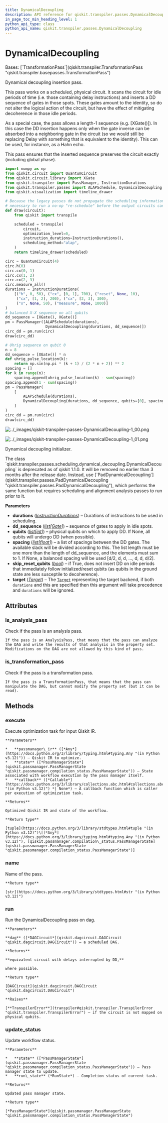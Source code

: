 ```yaml
---
title: DynamicalDecoupling
description: API reference for qiskit.transpiler.passes.DynamicalDecoupling
in_page_toc_min_heading_level: 1
python_api_type: class
python_api_name: qiskit.transpiler.passes.DynamicalDecoupling
---
```


# DynamicalDecoupling

<Class id="qiskit.transpiler.passes.DynamicalDecoupling" isDedicatedPage={true} github="https://github.com/Qiskit/qiskit/tree/stable/1.1/qiskit/transpiler/passes/scheduling/dynamical_decoupling.py#L30-L307" signature="qiskit.transpiler.passes.DynamicalDecoupling(*args, **kwargs)">
  Bases: [`TransformationPass`](qiskit.transpiler.TransformationPass "qiskit.transpiler.basepasses.TransformationPass")

  Dynamical decoupling insertion pass.

  This pass works on a scheduled, physical circuit. It scans the circuit for idle periods of time (i.e. those containing delay instructions) and inserts a DD sequence of gates in those spots. These gates amount to the identity, so do not alter the logical action of the circuit, but have the effect of mitigating decoherence in those idle periods.

  As a special case, the pass allows a length-1 sequence (e.g. \[XGate()]). In this case the DD insertion happens only when the gate inverse can be absorbed into a neighboring gate in the circuit (so we would still be replacing Delay with something that is equivalent to the identity). This can be used, for instance, as a Hahn echo.

  This pass ensures that the inserted sequence preserves the circuit exactly (including global phase).

  ```python
  import numpy as np
  from qiskit.circuit import QuantumCircuit
  from qiskit.circuit.library import XGate
  from qiskit.transpiler import PassManager, InstructionDurations
  from qiskit.transpiler.passes import ALAPSchedule, DynamicalDecoupling
  from qiskit.visualization import timeline_drawer

  # Because the legacy passes do not propagate the scheduling information correctly, it is
  # necessary to run a no-op "re-schedule" before the output circuits can be drawn.
  def draw(circuit):
      from qiskit import transpile

      scheduled = transpile(
          circuit,
          optimization_level=0,
          instruction_durations=InstructionDurations(),
          scheduling_method="alap",
      )
      return timeline_drawer(scheduled)

  circ = QuantumCircuit(4)
  circ.h(0)
  circ.cx(0, 1)
  circ.cx(1, 2)
  circ.cx(2, 3)
  circ.measure_all()
  durations = InstructionDurations(
      [("h", 0, 50), ("cx", [0, 1], 700), ("reset", None, 10),
       ("cx", [1, 2], 200), ("cx", [2, 3], 300),
       ("x", None, 50), ("measure", None, 1000)]
  )
  # balanced X-X sequence on all qubits
  dd_sequence = [XGate(), XGate()]
  pm = PassManager([ALAPSchedule(durations),
                    DynamicalDecoupling(durations, dd_sequence)])
  circ_dd = pm.run(circ)
  draw(circ_dd)

  # Uhrig sequence on qubit 0
  n = 8
  dd_sequence = [XGate()] * n
  def uhrig_pulse_location(k):
      return np.sin(np.pi * (k + 1) / (2 * n + 2)) ** 2
  spacing = []
  for k in range(n):
      spacing.append(uhrig_pulse_location(k) - sum(spacing))
  spacing.append(1 - sum(spacing))
  pm = PassManager(
      [
          ALAPSchedule(durations),
          DynamicalDecoupling(durations, dd_sequence, qubits=[0], spacing=spacing),
      ]
  )
  circ_dd = pm.run(circ)
  draw(circ_dd)
  ```

  ![../\_images/qiskit-transpiler-passes-DynamicalDecoupling-1\_00.png](/images/api/qiskit/dev/qiskit-transpiler-passes-DynamicalDecoupling-1_00.png)

  ![../\_images/qiskit-transpiler-passes-DynamicalDecoupling-1\_01.png](/images/api/qiskit/dev/qiskit-transpiler-passes-DynamicalDecoupling-1_01.png)

  Dynamical decoupling initializer.

  <Admonition title="Deprecated since version 1.1.0" type="danger">
    The class `qiskit.transpiler.passes.scheduling.dynamical_decoupling.DynamicalDecoupling` is deprecated as of qiskit 1.1.0. It will be removed no earlier than 3 months after the release date. Instead, use [`PadDynamicalDecoupling`](qiskit.transpiler.passes.PadDynamicalDecoupling "qiskit.transpiler.passes.PadDynamicalDecoupling"), which performs the same function but requires scheduling and alignment analysis passes to run prior to it.
  </Admonition>

  **Parameters**

  *   **durations** ([*InstructionDurations*](qiskit.transpiler.InstructionDurations "qiskit.transpiler.InstructionDurations")) – Durations of instructions to be used in scheduling.
  *   **dd\_sequence** ([*list*](https://docs.python.org/3/library/stdtypes.html#list "(in Python v3.12)")*\[*[*Gate*](qiskit.circuit.Gate "qiskit.circuit.Gate")*]*) – sequence of gates to apply in idle spots.
  *   **qubits** ([*list*](https://docs.python.org/3/library/stdtypes.html#list "(in Python v3.12)")*\[*[*int*](https://docs.python.org/3/library/functions.html#int "(in Python v3.12)")*]*) – physical qubits on which to apply DD. If None, all qubits will undergo DD (when possible).
  *   **spacing** ([*list*](https://docs.python.org/3/library/stdtypes.html#list "(in Python v3.12)")*\[*[*float*](https://docs.python.org/3/library/functions.html#float "(in Python v3.12)")*]*) – a list of spacings between the DD gates. The available slack will be divided according to this. The list length must be one more than the length of dd\_sequence, and the elements must sum to 1. If None, a balanced spacing will be used \[d/2, d, d, …, d, d, d/2].
  *   **skip\_reset\_qubits** ([*bool*](https://docs.python.org/3/library/functions.html#bool "(in Python v3.12)")) – if True, does not insert DD on idle periods that immediately follow initialized/reset qubits (as qubits in the ground state are less susceptile to decoherence).
  *   **target** ([*Target*](qiskit.transpiler.Target "qiskit.transpiler.Target")) – The [`Target`](qiskit.transpiler.Target "qiskit.transpiler.Target") representing the target backend, if both `durations` and this are specified then this argument will take precedence and `durations` will be ignored.

  ## Attributes

  ### is\_analysis\_pass

  <Attribute id="qiskit.transpiler.passes.DynamicalDecoupling.is_analysis_pass">
    Check if the pass is an analysis pass.

    If the pass is an AnalysisPass, that means that the pass can analyze the DAG and write the results of that analysis in the property set. Modifications on the DAG are not allowed by this kind of pass.
  </Attribute>

  ### is\_transformation\_pass

  <Attribute id="qiskit.transpiler.passes.DynamicalDecoupling.is_transformation_pass">
    Check if the pass is a transformation pass.

    If the pass is a TransformationPass, that means that the pass can manipulate the DAG, but cannot modify the property set (but it can be read).
  </Attribute>

  ## Methods

  ### execute

  <Function id="qiskit.transpiler.passes.DynamicalDecoupling.execute" github="https://github.com/Qiskit/qiskit/tree/stable/1.1/qiskit/transpiler/basepasses.py#L189-L211" signature="execute(passmanager_ir, state, callback=None)">
    Execute optimization task for input Qiskit IR.

    **Parameters**

    *   **passmanager\_ir** ([*Any*](https://docs.python.org/3/library/typing.html#typing.Any "(in Python v3.12)")) – Qiskit IR to optimize.
    *   **state** ([*PassManagerState*](qiskit.passmanager.PassManagerState "qiskit.passmanager.compilation_status.PassManagerState")) – State associated with workflow execution by the pass manager itself.
    *   **callback** ([*Callable*](https://docs.python.org/3/library/collections.abc.html#collections.abc.Callable "(in Python v3.12)") *| None*) – A callback function which is caller per execution of optimization task.

    **Returns**

    Optimized Qiskit IR and state of the workflow.

    **Return type**

    [tuple](https://docs.python.org/3/library/stdtypes.html#tuple "(in Python v3.12)")\[[*Any*](https://docs.python.org/3/library/typing.html#typing.Any "(in Python v3.12)"), [qiskit.passmanager.compilation\_status.PassManagerState](qiskit.passmanager.PassManagerState "qiskit.passmanager.compilation_status.PassManagerState")]
  </Function>

  ### name

  <Function id="qiskit.transpiler.passes.DynamicalDecoupling.name" github="https://github.com/Qiskit/qiskit/tree/stable/1.1/qiskit/passmanager/base_tasks.py#L68-L70" signature="name()">
    Name of the pass.

    **Return type**

    [str](https://docs.python.org/3/library/stdtypes.html#str "(in Python v3.12)")
  </Function>

  ### run

  <Function id="qiskit.transpiler.passes.DynamicalDecoupling.run" github="https://github.com/Qiskit/qiskit/tree/stable/1.1/qiskit/transpiler/passes/scheduling/dynamical_decoupling.py#L153-L281" signature="run(dag)">
    Run the DynamicalDecoupling pass on dag.

    **Parameters**

    **dag** ([*DAGCircuit*](qiskit.dagcircuit.DAGCircuit "qiskit.dagcircuit.DAGCircuit")) – a scheduled DAG.

    **Returns**

    **equivalent circuit with delays interrupted by DD,**

    where possible.

    **Return type**

    [DAGCircuit](qiskit.dagcircuit.DAGCircuit "qiskit.dagcircuit.DAGCircuit")

    **Raises**

    [**TranspilerError**](transpiler#qiskit.transpiler.TranspilerError "qiskit.transpiler.TranspilerError") – if the circuit is not mapped on physical qubits.
  </Function>

  ### update\_status

  <Function id="qiskit.transpiler.passes.DynamicalDecoupling.update_status" github="https://github.com/Qiskit/qiskit/tree/stable/1.1/qiskit/transpiler/basepasses.py#L213-L221" signature="update_status(state, run_state)">
    Update workflow status.

    **Parameters**

    *   **state** ([*PassManagerState*](qiskit.passmanager.PassManagerState "qiskit.passmanager.compilation_status.PassManagerState")) – Pass manager state to update.
    *   **run\_state** (*RunState*) – Completion status of current task.

    **Returns**

    Updated pass manager state.

    **Return type**

    [*PassManagerState*](qiskit.passmanager.PassManagerState "qiskit.passmanager.compilation_status.PassManagerState")
  </Function>
</Class>

